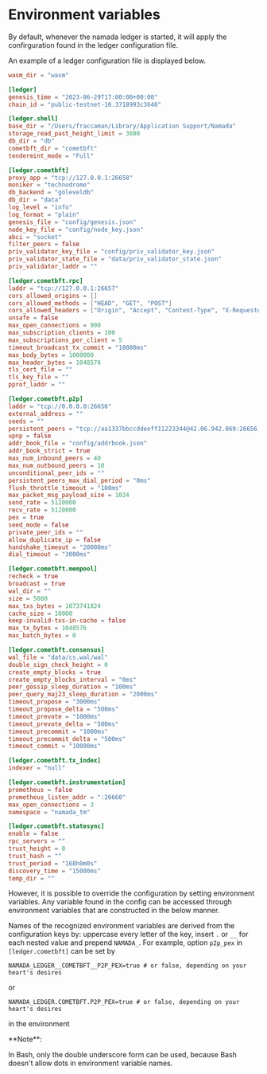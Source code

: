 
# Environment variables

By default, whenever the namada ledger is started, it will apply the confirguration found in the ledger configuration file.

An example of a ledger configuration file is displayed below.

```toml
wasm_dir = "wasm"

[ledger]
genesis_time = "2023-06-29T17:00:00+00:00"
chain_id = "public-testnet-10.3718993c3648"

[ledger.shell]
base_dir = "/Users/fraccaman/Library/Application Support/Namada"
storage_read_past_height_limit = 3600
db_dir = "db"
cometbft_dir = "cometbft"
tendermint_mode = "Full"

[ledger.cometbft]
proxy_app = "tcp://127.0.0.1:26658"
moniker = "technodrome"
db_backend = "goleveldb"
db_dir = "data"
log_level = "info"
log_format = "plain"
genesis_file = "config/genesis.json"
node_key_file = "config/node_key.json"
abci = "socket"
filter_peers = false
priv_validator_key_file = "config/priv_validator_key.json"
priv_validator_state_file = "data/priv_validator_state.json"
priv_validator_laddr = ""

[ledger.cometbft.rpc]
laddr = "tcp://127.0.0.1:26657"
cors_allowed_origins = []
cors_allowed_methods = ["HEAD", "GET", "POST"]
cors_allowed_headers = ["Origin", "Accept", "Content-Type", "X-Requested-With", "X-Server-Time"]
unsafe = false
max_open_connections = 900
max_subscription_clients = 100
max_subscriptions_per_client = 5
timeout_broadcast_tx_commit = "10000ms"
max_body_bytes = 1000000
max_header_bytes = 1048576
tls_cert_file = ""
tls_key_file = ""
pprof_laddr = ""

[ledger.cometbft.p2p]
laddr = "tcp://0.0.0.0:26656"
external_address = ""
seeds = ""
persistent_peers = "tcp://aa1337bbccddeeff11223344@42.06.942.069:26656, tcp://aabb1337ccddeeff11223344@42.69.042.069:26656, tcp://aabbcc1337ddeeff11223344@42.06.969.420:26656,"
upnp = false
addr_book_file = "config/addrbook.json"
addr_book_strict = true
max_num_inbound_peers = 40
max_num_outbound_peers = 10
unconditional_peer_ids = ""
persistent_peers_max_dial_period = "0ms"
flush_throttle_timeout = "100ms"
max_packet_msg_payload_size = 1024
send_rate = 5120000
recv_rate = 5120000
pex = true
seed_mode = false
private_peer_ids = ""
allow_duplicate_ip = false
handshake_timeout = "20000ms"
dial_timeout = "3000ms"

[ledger.cometbft.mempool]
recheck = true
broadcast = true
wal_dir = ""
size = 5000
max_txs_bytes = 1073741824
cache_size = 10000
keep-invalid-txs-in-cache = false
max_tx_bytes = 1048576
max_batch_bytes = 0

[ledger.cometbft.consensus]
wal_file = "data/cs.wal/wal"
double_sign_check_height = 0
create_empty_blocks = true
create_empty_blocks_interval = "0ms"
peer_gossip_sleep_duration = "100ms"
peer_query_maj23_sleep_duration = "2000ms"
timeout_propose = "3000ms"
timeout_propose_delta = "500ms"
timeout_prevote = "1000ms"
timeout_prevote_delta = "500ms"
timeout_precommit = "1000ms"
timeout_precommit_delta = "500ms"
timeout_commit = "10000ms"

[ledger.cometbft.tx_index]
indexer = "null"

[ledger.cometbft.instrumentation]
prometheus = false
prometheus_listen_addr = ":26660"
max_open_connections = 3
namespace = "namada_tm"

[ledger.cometbft.statesync]
enable = false
rpc_servers = ""
trust_height = 0
trust_hash = ""
trust_period = "168h0m0s"
discovery_time = "15000ms"
temp_dir = ""
```

However, it is possible to override the configuration by setting environment variables.
Any variable found in the config can be accessed through environment variables that are constructed in the below manner.

Names of the recognized environment variables are
derived from the configuration keys by: uppercase every letter of the key,
insert `.` or `__` for each nested value and prepend `NAMADA_`. For example,
option `p2p_pex` in `[ledger.cometbft]` can be set by
```shell copy
NAMADA_LEDGER__COMETBFT__P2P_PEX=true # or false, depending on your heart's desires
``` 
or
```shell copy
NAMADA_LEDGER.COMETBFT.P2P_PEX=true # or false, depending on your heart's desires
``` 
in the environment 

<Callout>
**Note**: 

In Bash, only the double underscore form can be 
used, because Bash doesn't allow dots in
environment variable names.
</Callout>